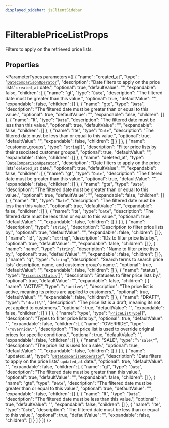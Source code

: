 ```yaml
---
displayed_sidebar: jsClientSidebar
---
```



# FilterablePriceListProps

Filters to apply on the retrieved price lists.

## Properties

<ParameterTypes parameters={[
  {
    "name": "created_at",
    "type": "[`DateComparisonOperator`](internal.DateComparisonOperator.mdx)",
    "description": "Date filters to apply on the price lists' `created_at` date.",
    "optional": true,
    "defaultValue": "",
    "expandable": false,
    "children": [
      {
        "name": "gt",
        "type": "`Date`",
        "description": "The filtered date must be greater than this value.",
        "optional": true,
        "defaultValue": "",
        "expandable": false,
        "children": []
      },
      {
        "name": "gte",
        "type": "`Date`",
        "description": "The filtered date must be greater than or equal to this value.",
        "optional": true,
        "defaultValue": "",
        "expandable": false,
        "children": []
      },
      {
        "name": "lt",
        "type": "`Date`",
        "description": "The filtered date must be less than this value.",
        "optional": true,
        "defaultValue": "",
        "expandable": false,
        "children": []
      },
      {
        "name": "lte",
        "type": "`Date`",
        "description": "The filtered date must be less than or equal to this value.",
        "optional": true,
        "defaultValue": "",
        "expandable": false,
        "children": []
      }
    ]
  },
  {
    "name": "customer_groups",
    "type": "`string`[]",
    "description": "Filter price lists by their associated customer groups.",
    "optional": true,
    "defaultValue": "",
    "expandable": false,
    "children": []
  },
  {
    "name": "deleted_at",
    "type": "[`DateComparisonOperator`](internal.DateComparisonOperator.mdx)",
    "description": "Date filters to apply on the price lists' `deleted_at` date.",
    "optional": true,
    "defaultValue": "",
    "expandable": false,
    "children": [
      {
        "name": "gt",
        "type": "`Date`",
        "description": "The filtered date must be greater than this value.",
        "optional": true,
        "defaultValue": "",
        "expandable": false,
        "children": []
      },
      {
        "name": "gte",
        "type": "`Date`",
        "description": "The filtered date must be greater than or equal to this value.",
        "optional": true,
        "defaultValue": "",
        "expandable": false,
        "children": []
      },
      {
        "name": "lt",
        "type": "`Date`",
        "description": "The filtered date must be less than this value.",
        "optional": true,
        "defaultValue": "",
        "expandable": false,
        "children": []
      },
      {
        "name": "lte",
        "type": "`Date`",
        "description": "The filtered date must be less than or equal to this value.",
        "optional": true,
        "defaultValue": "",
        "expandable": false,
        "children": []
      }
    ]
  },
  {
    "name": "description",
    "type": "`string`",
    "description": "Description to filter price lists by.",
    "optional": true,
    "defaultValue": "",
    "expandable": false,
    "children": []
  },
  {
    "name": "id",
    "type": "`string`",
    "description": "IDs to filter price lists by.",
    "optional": true,
    "defaultValue": "",
    "expandable": false,
    "children": []
  },
  {
    "name": "name",
    "type": "`string`",
    "description": "Name to filter price lists by.",
    "optional": true,
    "defaultValue": "",
    "expandable": false,
    "children": []
  },
  {
    "name": "q",
    "type": "`string`",
    "description": "Search terms to search price lists' description, name, and customer group's name.",
    "optional": true,
    "defaultValue": "",
    "expandable": false,
    "children": []
  },
  {
    "name": "status",
    "type": "[`PriceListStatus`](../enums/internal.PriceListStatus.mdx)[]",
    "description": "Statuses to filter price lists by.",
    "optional": true,
    "defaultValue": "",
    "expandable": false,
    "children": [
      {
        "name": "ACTIVE",
        "type": "``\"active\"``",
        "description": "The price list is active, meaning its prices are applied to customers.",
        "optional": true,
        "defaultValue": "",
        "expandable": false,
        "children": []
      },
      {
        "name": "DRAFT",
        "type": "``\"draft\"``",
        "description": "The price list is a draft, meaning its not yet applied to customers.",
        "optional": true,
        "defaultValue": "",
        "expandable": false,
        "children": []
      }
    ]
  },
  {
    "name": "type",
    "type": "[`PriceListType`](../enums/internal.PriceListType.mdx)[]",
    "description": "Types to filter price lists by.",
    "optional": true,
    "defaultValue": "",
    "expandable": false,
    "children": [
      {
        "name": "OVERRIDE",
        "type": "``\"override\"``",
        "description": "The price list is used to override original prices for specific conditions.",
        "optional": true,
        "defaultValue": "",
        "expandable": false,
        "children": []
      },
      {
        "name": "SALE",
        "type": "``\"sale\"``",
        "description": "The price list is used for a sale.",
        "optional": true,
        "defaultValue": "",
        "expandable": false,
        "children": []
      }
    ]
  },
  {
    "name": "updated_at",
    "type": "[`DateComparisonOperator`](internal.DateComparisonOperator.mdx)",
    "description": "Date filters to apply on the price lists' `updated_at` date.",
    "optional": true,
    "defaultValue": "",
    "expandable": false,
    "children": [
      {
        "name": "gt",
        "type": "`Date`",
        "description": "The filtered date must be greater than this value.",
        "optional": true,
        "defaultValue": "",
        "expandable": false,
        "children": []
      },
      {
        "name": "gte",
        "type": "`Date`",
        "description": "The filtered date must be greater than or equal to this value.",
        "optional": true,
        "defaultValue": "",
        "expandable": false,
        "children": []
      },
      {
        "name": "lt",
        "type": "`Date`",
        "description": "The filtered date must be less than this value.",
        "optional": true,
        "defaultValue": "",
        "expandable": false,
        "children": []
      },
      {
        "name": "lte",
        "type": "`Date`",
        "description": "The filtered date must be less than or equal to this value.",
        "optional": true,
        "defaultValue": "",
        "expandable": false,
        "children": []
      }
    ]
  }
]} />
